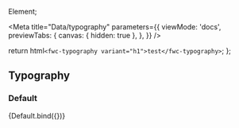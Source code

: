 Element;

<Meta
  title="Data/typography"
  parameters={{
    viewMode: 'docs',
    previewTabs: {
      canvas: { hidden: true },
    },
  }}
/>

  return html`<fwc-typography variant="h1">test</fwc-typography>`;
};

## Typography

### Default

<Canvas>
  <Story name="default" args={{}}>
    {Default.bind({})}
  </Story>
</Canvas>
